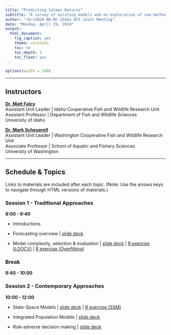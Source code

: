 ```yaml
---
title: "Predicting Salmon Returns"
subtitle: "A survey of existing models and an exploration of new methods for building better predictions"
author: "<br>2024 WA-BC-Idaho AFS Joint Meeting"
date: "Monday, April 29, 2024"
output:
  html_document:
    fig_caption: yes
    theme: cerulean
    toc: no
    toc_depth: 3
    toc_float: yes
---
```


```r
options(width = 100)
```

***

## Instructors

[**Dr. Matt Falcy**](https://www.uidaho.edu/cnr/faculty/falcy)   
Assistant Unit Leader | Idaho Cooperative Fish and Wildlife Research Unit  
Assistant Professor | Department of Fish and Wildlife Sciences  
University of Idaho  

[**Dr. Mark Scheuerell**](https://fish.uw.edu/faculty/mark-scheuerell/)   
Assistant Unit Leader | Washington Cooperative Fish and Wildlife Research Unit  
Associate Professor | School of Aquatic and Fishery Sciences  
University of Washington  

***

## Schedule & Topics

Links to materials are included after each topic. (Note: Use the arrows keys to navigate through HTML versions of materials.)

### Session 1 - Traditional Approaches

__8:00 - 9:40__ 

  * Introductions 

  * Forecasting overview | [slide deck](session_1/forecasting_overview.html)
  
  * Model complexity, selection & evaluation | [slide deck](session_1/SalmonForecasting_ModelComplexitySelectionEvaluation.pptx) | [R exercise (LOOCV)](session_1/LOOCV.R) | [R exercise (Overfitting)](session_1/Overfitting.R)

### Break

__9:40 - 10:00__

### Session 2 - Contemporary Approaches

__10:00 - 12:00__

  * State-Space Models | [slide deck](session_2/intro_to_SSMs.html) | [R exercise (SSM)](session_2/fitting_ssm.html)
  
  * Integrated Population Models | [slide deck](session_2/intro_to_IPMs.html)
  
  * Risk-adverse decision making | [slide deck](session_2/SalmonForecasting_DecisionMaking.pptx)
  
<br><br>


 

